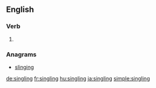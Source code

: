 
==English==

===Verb===
{{head|en}}

# {{present participle of|single|lang=en}}

===Anagrams===
* [[slinging#English|slinging]]

[[de:singling]]
[[fr:singling]]
[[hu:singling]]
[[ja:singling]]
[[simple:singling]]